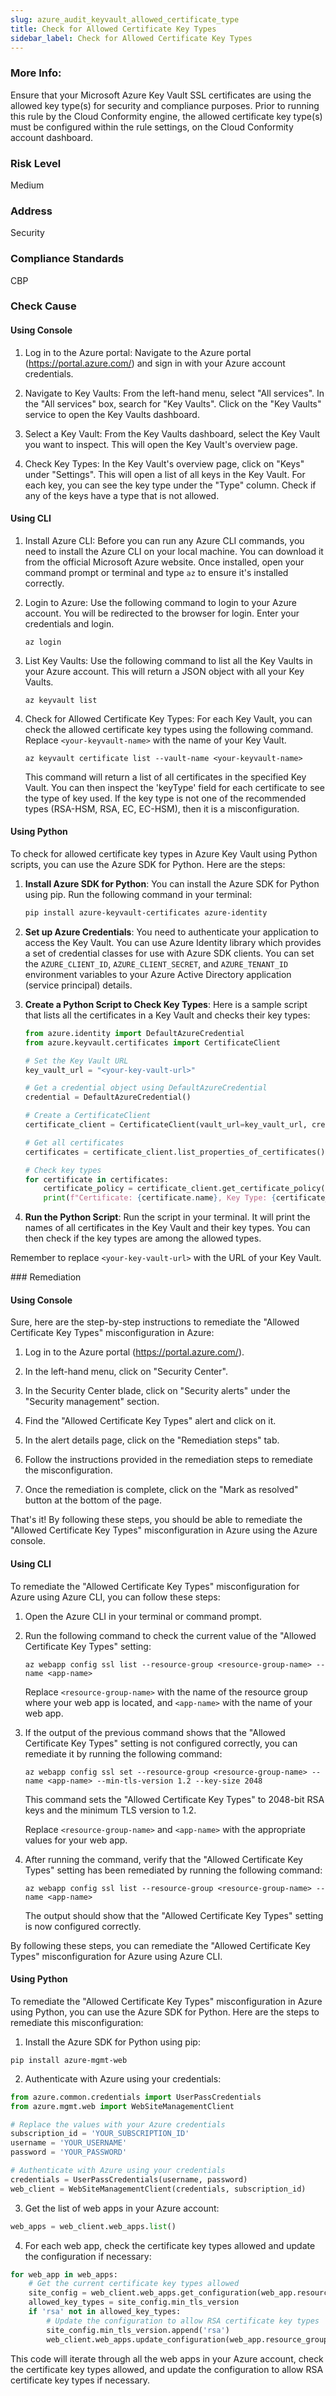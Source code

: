 ```yaml
---
slug: azure_audit_keyvault_allowed_certificate_type
title: Check for Allowed Certificate Key Types
sidebar_label: Check for Allowed Certificate Key Types
---
```


### More Info:

Ensure that your Microsoft Azure Key Vault SSL certificates are using the allowed key type(s) for security and compliance purposes. Prior to running this rule by the Cloud Conformity engine, the allowed certificate key type(s) must be configured within the rule settings, on the Cloud Conformity account dashboard.

### Risk Level

Medium

### Address

Security

### Compliance Standards

CBP


<Tabs><Tab title='Cause'>
### Check Cause

#### Using Console

1. Log in to the Azure portal: Navigate to the Azure portal (https://portal.azure.com/) and sign in with your Azure account credentials.

2. Navigate to Key Vaults: From the left-hand menu, select "All services". In the "All services" box, search for "Key Vaults". Click on the "Key Vaults" service to open the Key Vaults dashboard.

3. Select a Key Vault: From the Key Vaults dashboard, select the Key Vault you want to inspect. This will open the Key Vault's overview page.

4. Check Key Types: In the Key Vault's overview page, click on "Keys" under "Settings". This will open a list of all keys in the Key Vault. For each key, you can see the key type under the "Type" column. Check if any of the keys have a type that is not allowed.

#### Using CLI

1. Install Azure CLI: Before you can run any Azure CLI commands, you need to install the Azure CLI on your local machine. You can download it from the official Microsoft Azure website. Once installed, open your command prompt or terminal and type `az` to ensure it's installed correctly.

2. Login to Azure: Use the following command to login to your Azure account. You will be redirected to the browser for login. Enter your credentials and login.
   ```
   az login
   ```
3. List Key Vaults: Use the following command to list all the Key Vaults in your Azure account. This will return a JSON object with all your Key Vaults.
   ```
   az keyvault list
   ```
4. Check for Allowed Certificate Key Types: For each Key Vault, you can check the allowed certificate key types using the following command. Replace `<your-keyvault-name>` with the name of your Key Vault.
   ```
   az keyvault certificate list --vault-name <your-keyvault-name>
   ```
   This command will return a list of all certificates in the specified Key Vault. You can then inspect the 'keyType' field for each certificate to see the type of key used. If the key type is not one of the recommended types (RSA-HSM, RSA, EC, EC-HSM), then it is a misconfiguration.

#### Using Python

To check for allowed certificate key types in Azure Key Vault using Python scripts, you can use the Azure SDK for Python. Here are the steps:

1. **Install Azure SDK for Python**: You can install the Azure SDK for Python using pip. Run the following command in your terminal:

   ```bash
   pip install azure-keyvault-certificates azure-identity
   ```

2. **Set up Azure Credentials**: You need to authenticate your application to access the Key Vault. You can use Azure Identity library which provides a set of credential classes for use with Azure SDK clients. You can set the `AZURE_CLIENT_ID`, `AZURE_CLIENT_SECRET`, and `AZURE_TENANT_ID` environment variables to your Azure Active Directory application (service principal) details.

3. **Create a Python Script to Check Key Types**: Here is a sample script that lists all the certificates in a Key Vault and checks their key types:

   ```python
   from azure.identity import DefaultAzureCredential
   from azure.keyvault.certificates import CertificateClient

   # Set the Key Vault URL
   key_vault_url = "<your-key-vault-url>"

   # Get a credential object using DefaultAzureCredential
   credential = DefaultAzureCredential()

   # Create a CertificateClient
   certificate_client = CertificateClient(vault_url=key_vault_url, credential=credential)

   # Get all certificates
   certificates = certificate_client.list_properties_of_certificates()

   # Check key types
   for certificate in certificates:
       certificate_policy = certificate_client.get_certificate_policy(certificate.name)
       print(f"Certificate: {certificate.name}, Key Type: {certificate_policy.key_type}")
   ```

4. **Run the Python Script**: Run the script in your terminal. It will print the names of all certificates in the Key Vault and their key types. You can then check if the key types are among the allowed types.

Remember to replace `<your-key-vault-url>` with the URL of your Key Vault.

</Tab>


<Tab title='Remediation'>
### Remediation

#### Using Console

Sure, here are the step-by-step instructions to remediate the "Allowed Certificate Key Types" misconfiguration in Azure:

1. Log in to the Azure portal (https://portal.azure.com/).

2. In the left-hand menu, click on "Security Center".

3. In the Security Center blade, click on "Security alerts" under the "Security management" section.

4. Find the "Allowed Certificate Key Types" alert and click on it.

5. In the alert details page, click on the "Remediation steps" tab.

6. Follow the instructions provided in the remediation steps to remediate the misconfiguration.

7. Once the remediation is complete, click on the "Mark as resolved" button at the bottom of the page.

That's it! By following these steps, you should be able to remediate the "Allowed Certificate Key Types" misconfiguration in Azure using the Azure console.

#### Using CLI

To remediate the "Allowed Certificate Key Types" misconfiguration for Azure using Azure CLI, you can follow these steps:

1. Open the Azure CLI in your terminal or command prompt.

2. Run the following command to check the current value of the "Allowed Certificate Key Types" setting:

   ```
   az webapp config ssl list --resource-group <resource-group-name> --name <app-name>
   ```

   Replace `<resource-group-name>` with the name of the resource group where your web app is located, and `<app-name>` with the name of your web app.

3. If the output of the previous command shows that the "Allowed Certificate Key Types" setting is not configured correctly, you can remediate it by running the following command:

   ```
   az webapp config ssl set --resource-group <resource-group-name> --name <app-name> --min-tls-version 1.2 --key-size 2048
   ```

   This command sets the "Allowed Certificate Key Types" to 2048-bit RSA keys and the minimum TLS version to 1.2.

   Replace `<resource-group-name>` and `<app-name>` with the appropriate values for your web app.

4. After running the command, verify that the "Allowed Certificate Key Types" setting has been remediated by running the following command:

   ```
   az webapp config ssl list --resource-group <resource-group-name> --name <app-name>
   ```

   The output should show that the "Allowed Certificate Key Types" setting is now configured correctly.

By following these steps, you can remediate the "Allowed Certificate Key Types" misconfiguration for Azure using Azure CLI.

#### Using Python

To remediate the "Allowed Certificate Key Types" misconfiguration in Azure using Python, you can use the Azure SDK for Python. Here are the steps to remediate this misconfiguration:

1. Install the Azure SDK for Python using pip:

```
pip install azure-mgmt-web
```

2. Authenticate with Azure using your credentials:

```python
from azure.common.credentials import UserPassCredentials
from azure.mgmt.web import WebSiteManagementClient

# Replace the values with your Azure credentials
subscription_id = 'YOUR_SUBSCRIPTION_ID'
username = 'YOUR_USERNAME'
password = 'YOUR_PASSWORD'

# Authenticate with Azure using your credentials
credentials = UserPassCredentials(username, password)
web_client = WebSiteManagementClient(credentials, subscription_id)
```

3. Get the list of web apps in your Azure account:

```python
web_apps = web_client.web_apps.list()
```

4. For each web app, check the certificate key types allowed and update the configuration if necessary:

```python
for web_app in web_apps:
    # Get the current certificate key types allowed
    site_config = web_client.web_apps.get_configuration(web_app.resource_group_name, web_app.name)
    allowed_key_types = site_config.min_tls_version
    if 'rsa' not in allowed_key_types:
        # Update the configuration to allow RSA certificate key types
        site_config.min_tls_version.append('rsa')
        web_client.web_apps.update_configuration(web_app.resource_group_name, web_app.name, site_config)
```

This code will iterate through all the web apps in your Azure account, check the certificate key types allowed, and update the configuration to allow RSA certificate key types if necessary.




</Tab>
</Tabs>